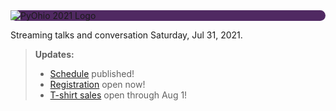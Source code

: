 <Seo title="PyOhio 2021" />

<div style="background-color: #502962; border-radius: 40px">
  <img
    alt="PyOhio 2021 Logo"
    src="../assets/pyohio-2021-logo-transparent.png"
  />
</div>

Streaming talks and conversation Saturday, Jul 31, 2021.

> **Updates:**
> - [Schedule](/program/schedule) published!
> - [Registration](https://ti.to/pyohio/pyohio-2021) open now!
> - [T-shirt sales](https://www.customink.com/fundraising/pyohio-2021) open through Aug 1!
